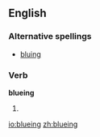 ==English==

===Alternative spellings===
* [[bluing]]

===Verb===
'''blueing'''

# {{present participle of|[[blue]]}}

[[io:blueing]]
[[zh:blueing]]